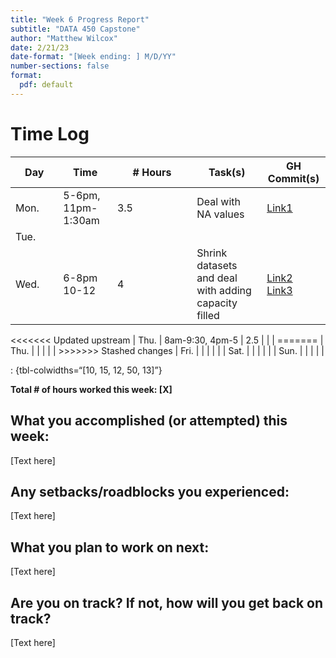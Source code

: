 ```yaml
---
title: "Week 6 Progress Report"
subtitle: "DATA 450 Capstone"
author: "Matthew Wilcox"
date: 2/21/23
date-format: "[Week ending: ] M/D/YY"
number-sections: false
format:
  pdf: default
---
```


# Time Log

| Day  | Time  | \# Hours | Task(s) | GH Commit(s) |
|------|-------|----------|---------|--------|
| Mon.  | 5-6pm, 11pm-1:30am |  3.5 | Deal with NA values | [Link1](https://github.com/MatthewlWilcox/Capstone/commit/585aa03563b44a17d82bf6da4e3e472f59781d8f) |
| Tue.  |  |  |  |  |
| Wed.  | 6-8pm 10-12| 4 | Shrink datasets and deal with adding capacity filled | [Link2](https://github.com/MatthewlWilcox/Capstone/commit/cc06e081c915f83b128dd63e273ea24d2fe998fd) [Link3](https://github.com/MatthewlWilcox/Capstone/commit/0c2a3ed35ca0800fad79b10258d449269aa18a86) |
<<<<<<< Updated upstream
| Thu.  | 8am-9:30, 4pm-5 | 2.5 |  |  |
=======
| Thu.  |  |  |  |  |
>>>>>>> Stashed changes
| Fri.  |  |  |  |  |
| Sat.  |  |  |  |  |
| Sun.  |  |  |  |  |

: {tbl-colwidths="[10, 15, 12, 50, 13]"}

**Total \# of hours worked this week: [X]**

## What you accomplished (or attempted) this week:

[Text here]

## Any setbacks/roadblocks you experienced:

[Text here]

## What you plan to work on next:

[Text here]

## Are you on track? If not, how will you get back on track?

[Text here]
